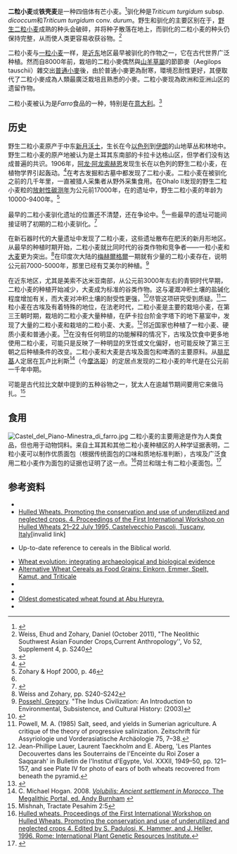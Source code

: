 {{Expand language|1=en|time=2021-03-21T01:19:37+00:00}}
{{Speciesbox
|name = 二粒小麦
|image = Usdaemmer1.jpg
|image_caption = 二粒小麦的穗状花序
|genus = Triticum
|species = dicoccum
|authority = [[Franz_Paula_von_Schrank|Schrank]] ex [[Gustav_Schübler|Schübl.]]<ref>{{Cite web|url=http://tropicos.info/Name/25535442|title=Tropicos.org|access-date=2014-06-30|archive-url=https://web.archive.org/web/20160303221154/http://tropicos.info/Name/25535442|archive-date=2016-03-03|dead-url=yes}}</ref>
|synonyms =
    {{Plainlist | style = margin-left: 1em; text-indent: -1em; |
*''Spelta amylea'' <small>(Ser.) Ser.</small>
*''Triticum amyleum'' <small>Ser.</small>
*''Triticum armeniacum'' <small>(Stolet.) Nevski</small>
*''Triticum arras'' <small>Hochst.</small>
*''Triticum atratum'' <small>Host</small>
*''Triticum cienfuegos'' <small>Lag.</small>
*''Triticum dicoccum'' <small>Schrank.</small><ref name=GRIN/>
*''Triticum dicoccoides''
*''Triticum farrum'' <small>Bayle-Bar.</small>
*''Triticum gaertnerianum'' <small>Lag.</small>
*''Triticum immaturatum'' <small>Flaksb.</small> nom. inval.
*''Triticum ispahanicum'' <small>Heslot</small>
*''Triticum karamyschevii'' <small>Nevski</small>
*''Triticum maturatum'' <small>Flaksb.</small> nom. inval.
*''Triticum palaecocolchicum'' <small>(Menabde) L.B. Cai</small>
*''Triticum palaeocolchicum'' <small>Menabde</small>
*''Triticum subspontaneum'' <small>(Tzvelev) Czerep.</small>
*''Triticum tricoccum'' <small>Schübl.</small>
*''Triticum volgense'' <small>(Flaksb.) Nevski</small>
    }}
|synonyms_ref = <ref>{{cite web|url=http://www.theplantlist.org/tpl1.1/record/kew-448565|title=The Plant List: A Working List of All Plant Species|access-date=2014-06-30|archive-date=2019-06-29|archive-url=https://web.archive.org/web/20190629102659/http://www.theplantlist.org/tpl1.1/record/kew-448565|dead-url=no}}</ref>
|}}

'''二粒小麦'''或'''铁壳麦'''是一种四倍体有芒小麦。<ref>{{cite web|url=http://news.nationalgeographic.com/news/2014/07/140717-wheat-genome-bread-crop-science/|title=Complex Bread Wheat Genome Cracked – Nat Geo Food|date=2017-07-17|accessdate=2021-01-28|archive-date=2019-06-05|archive-url=https://web.archive.org/web/20190605132533/https://news.nationalgeographic.com/news/2014/07/140717-wheat-genome-bread-crop-science/|dead-url=no}}</ref>驯化种是''Triticum turgidum'' subsp. ''dicoccum''和''Triticum turgidum'' conv. ''durum''。野生和驯化的主要区别在于，[[野生二粒小麦|野生二粒小麦]]成熟的种头会破碎，并将种子散落在地上，而驯化的二粒小麦的种头仍保持完整，从而使人类更容易收获谷物。<ref>Weiss, Ehud and Zohary, Daniel (October 2011), "The Neolithic Southwest Asian Founder Crops'', ''Current Anthropology'', Vo 52, Supplement 4, p. S240</ref>

二粒小麦与[[一粒小麦|一粒小麦]]一样，是[[近东|近东]]地区最早被驯化的作物之一，它在古代世界广泛种植。然而自8000年前，栽培的二粒小麥偶然與[[山羊草屬|山羊草屬]]的節節麥（Aegilops tauschii）雜交出[[普通小麥|普通小麥]]後，由於普通小麥更為耐寒，環境忍耐性更好，其便取代了二粒小麥成為人類最廣泛栽培且熟悉的小麥。二粒小麥现為欧洲和亚洲山区的遗留作物。

二粒小麦被认为是''Farro''食品的一种，特别是在[[意大利|意大利]]。<ref name=GRIN>{{GRIN | ''Triticum turgidum'' subsp. ''dicoccon'' | 314587 | access-date = 2017-12-11}}</ref>

== 历史 ==
野生二粒小麦原产于中东[[新月沃土|新月沃土]]，生长在今[[以色列|以色列]]到[[伊朗|伊朗]]的山地草丛和林地中。野生二粒小麦的原产地被认为是土耳其东南部的卡拉卡达格山区，但学者们没有达成普遍的共识。1906年，[[阿龙·阿龙索赫恩|阿龙·阿龙索赫恩]]发现生长在以色列{{Link-en|罗什平纳|Rosh Pinna}}的野生二粒小麦，在植物学界引起轰动。<ref>{{cite web |url=http://www.jafi.org.il/education/100/PEOPLE/BIOS/aron.html |title=Archived copy |access-date=2008-10-05 |dead-url=yes |archive-url=https://web.archive.org/web/20090107154334/http://www.jafi.org.il/education/100/PEOPLE/bios/aron.html |archive-date=2009-01-07 }}</ref>在考古发掘和古墓中都发现了二粒小麦。二粒小麦在被驯化之前的几千年里，一直被猎人采集者从野外采集食用。在Ohalo II发现的野生二粒小麦粒的[[放射性碳测年|放射性碳测年]]为公元前17000年，在{{Link-en|Netiv Hagdud}}的{{Link-en|前陶新石器时代A期|Pre-Pottery Neolithic A}}遗址中，野生二粒小麦的年龄为10000-9400年。<ref name="Zohary & Hopf 2000, p. 46">Zohary & Hopf 2000, p. 46</ref>

最早的二粒小麦驯化遗址的位置还不清楚，还在争论中。<ref name="Weide 2015"/>一些最早的遗址可能间接证明了初期{{Link-en|前陶新石器时代B期|Pre-Pottery Neolithic B}}的二粒小麦驯化。<ref name="Weide 2015">{{cite journal|last1=Weide|first1=Alexander|title=On the Identification of Domesticated Emmer Wheat, Triticum turgidum subsp. dicoccum (Poaceae), in the Aceramic Neolithic of the Fertile Crescent|journal=Archäologische Informationen|date=2015}}</ref>

在新石器时代的大量遗址中发现了二粒小麦，这些遗址散布在肥沃的新月形地区。从最早的种植时期开始，二粒小麦就比同时代的谷类作物和竞争者——一粒小麦和[[大麦|大麦]]更为突出。<ref>Weiss and Zohary, pp. S240-S242</ref>在印度次大陆的[[梅赫爾格爾|梅赫爾格爾]]一期就有少量的二粒小麦存在，说明公元前7000-5000年，那里已经有艾美尔的种植。<ref>[[Gregory_Possehl|Possehl, Gregory]]. "The Indus Civilization: An Introduction to Environmental, Subsistence, and Cultural History: (2003)</ref>

在近东地区，尤其是美索不达米亚南部，从公元前3000年左右的青铜时代早期，二粒小麦的种植开始减少，大麦成为标准的谷类作物。这与灌溉冲积土壤的盐碱化程度增加有关，而大麦对冲积土壤的耐受性更强，<ref>{{cite journal |bibcode=1958Sci...128.1251J |title=Salt and Silt in Ancient Mesopotamian Agriculture |last1=Jacobsen |first1=Thorkild |last2=Adams |first2=Robert M. |volume=128 |year=1958 |pages=1251–8 |journal=Science |doi=10.1126/science.128.3334.1251 |pmid=17793690 |issue=3334}}</ref>尽管这项研究受到质疑。<ref>Powell, M. A. (1985) Salt, seed, and yields in Sumerian agriculture. A critique of the theory of progressive salinization. Zeitschrift für Assyriologie und Vorderasiatische Archäologie 75, 7–38.</ref>二粒小麦在古埃及有着特殊的地位，在法老时代，二粒小麦是主要的栽培小麦，在第三王朝时期，栽培的二粒小麦大量种植，在萨卡拉台阶金字塔下的地下墓室中，发现了大量的二粒小麦和栽培的二粒小麦、大麦。<ref>Jean-Phillipe Lauer, Laurent Taeckholm and E. Aberg, 'Les Plantes Decouvertes dans les Souterrains de l'Enceinte du Roi Zoser a Saqqarah' in Bulletin de l'Institut d'Egypte, Vol. XXXII, 1949–50, pp. 121–157, and see Plate IV for photo of ears of both wheats recovered from beneath the pyramid.</ref>邻近国家也种植了一粒小麦、硬质小麦和普通小麦。<ref>{{cite book|title=Domestication of plants in the Old World|author=Daniel Zohary, Maria Hopf|location=Oxford | publisher=Oxford University Press|isbn=0-19-850356-3|year=2000}}</ref>在没有任何明显的功能解释的情况下，古埃及饮食中更多地使用二粒小麦，可能只是反映了一种明显的烹饪或文化偏好，也可能反映了第三王朝之后种植条件的改变。二粒小麦和大麦是古埃及面包和啤酒的主要原料。从[[腓尼基|腓尼基]]人定居在瓦卢比利斯<ref>C. Michael Hogan. 2008. [http://www.megalithic.co.uk/article.php?sid=14906 ''Volubilis: Ancient settlement in Morocco'', The Megalithic Portal, ed. Andy Burnham] {{Wayback|url=http://www.megalithic.co.uk/article.php?sid=14906 |date=20200510202800 }}</ref>（今[[摩洛哥|摩洛哥]]）的定居点发现的二粒小麦的年代是在公元前一千年中期。

可能是古代拉比文献中提到的五种谷物之一，犹太人在逾越节期间要用它来做马扎。<ref>Mishnah, Tractate Pesahim 2:5</ref>

== 食用 ==
[[File:Castel_del_Piano-Minestra_di_farro.jpg|thumb]]
二粒小麦的主要用途是作为人类食品，但也用于动物饲料。来自土耳其和其他二粒小麦种植区的人种学证据表明，二粒小麦可以制作优质面包（根据传统面包的口味和质地标准判断），古埃及广泛食用二粒小麦作为面包的证据也证明了这一点。<ref>[http://www.bioversityinternational.com/Publications/pubfile.asp?ID_PUB=54 Hulled wheats. Proceedings of the First International Workshop on Hulled Wheats. Promoting the conservation and use of underutilized and neglected crops 4. Edited by S. Padulosi, K. Hammer, and J. Heller, 1996. Rome: International Plant Genetic Resources Institute.]{{Dead link|date=August 2019 |bot=InternetArchiveBot |fix-attempted=yes }}</ref>荷兰和瑞士有二粒小麦面包。<ref>{{cite web |url=http://www.swissinfo.ch/ger/swissinfo.html?siteSect=601&sid=6120540 |title=Renaissance alter Brotgetreidesorten – swissinfo |language=de |publisher=Swissinfo.ch |access-date=2010-11-13 }}{{Dead link}}</ref>

== 参考资料 ==
{{Reflist|3}}
{{refbegin|2}}
*{{cite book|title=Domestication of plants in the Old World|author=Daniel Zohary, Maria Hopf|location=Oxford | publisher=Oxford University Press|isbn=0-19-850356-3|year=2000}}
*[https://web.archive.org/web/20060114193937/http://www.ipgri.cgiar.org/publications/pubfile.asp?ID_PUB=54 Hulled Wheats. Promoting the conservation and use of underutilized and neglected crops. 4. Proceedings of the First International Workshop on Hulled Wheats 21–22 July 1995, Castelvecchio Pascoli, Tuscany, Italy][invalid link]
*{{cite book | author=Zohary, Michael | year=1982 | title=Plants of the Bible | location=Cambridge | publisher=Cambridge University Press | isbn=0-521-24926-0 | url-access=registration | url=https://archive.org/details/plantsofbiblec00zoha }} Up-to-date reference to cereals in the Biblical world.
*[https://web.archive.org/web/20060305123703/http://www.rbgkew.org.uk/scihort/ecbot/papers/nesbitt2001wheat.pdf Wheat evolution: integrating archaeological and biological evidence]
*[http://www.hort.purdue.edu/newcrop/proceedings1996/V3-156.html Alternative Wheat Cereals as Food Grains: Einkorn, Emmer, Spelt, Kamut, and Triticale] {{Wayback|url=http://www.hort.purdue.edu/newcrop/proceedings1996/V3-156.html |date=20090117132435 }}
*{{cite journal |doi=10.1007/s00122-006-0474-0 |title=The structure of wild and domesticated emmer wheat populations, gene flow between them, and the site of emmer domestication |year=2007 |last1=Luo |first1=M.-C. |last2=Yang |first2=Z.-L. |last3=You |first3=F. M. |last4=Kawahara |first4=T. |last5=Waines |first5=J. G. |last6=Dvorak |first6=J. |journal=Theoretical and Applied Genetics |volume=114 |issue=6 |pages=947–59 |pmid=17318496 }}
*{{cite journal |bibcode=1958Sci...128.1251J |title=Salt and Silt in Ancient Mesopotamian Agriculture |last1=Jacobsen |first1=Thorkild |last2=Adams |first2=Robert M. |volume=128 |year=1958 |pages=1251–8 |journal=Science |doi=10.1126/science.128.3334.1251 |pmid=17793690 |issue=3334}}
*[http://news.bbc.co.uk/1/hi/sci/tech/489449.stm Oldest domesticated wheat found at Abu Hureyra.] {{Wayback|url=http://news.bbc.co.uk/1/hi/sci/tech/489449.stm |date=20070205144220 }}
*{{cite journal |doi=10.1179/174963106x97061 |title=Plant economy of the northern Alpine lake dwellings — 3500–2400 cal. BC |year=2006 |last1=Jacomet |first1=Stefanie |journal=Environmental Archaeology |volume=11 |issue=1 |pages=65–85 }}
{{refend}}

{{小麦}}
{{穀物}}